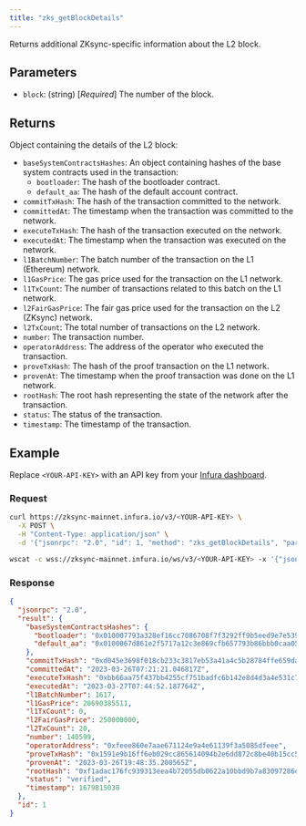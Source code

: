 ```yaml
---
title: "zks_getBlockDetails"
---
```



Returns additional ZKsync-specific information about the L2 block.

## Parameters

- `block`: (string) [_Required_] The number of the block.

## Returns

Object containing the details of the L2 block:

- `baseSystemContractsHashes`: An object containing hashes of the base system contracts used in the transaction:
    - `bootloader`: The hash of the bootloader contract.
    - `default_aa`: The hash of the default account contract.
- `commitTxHash`: The hash of the transaction committed to the network.
- `committedAt`: The timestamp when the transaction was committed to the network.
- `executeTxHash`: The hash of the transaction executed on the network.
- `executedAt`: The timestamp when the transaction was executed on the network.
- `l1BatchNumber`: The batch number of the transaction on the L1 (Ethereum) network.
- `l1GasPrice`: The gas price used for the transaction on the L1 network.
- `l1TxCount`: The number of transactions related to this batch on the L1 network.
- `l2FairGasPrice`: The fair gas price used for the transaction on the L2 (ZKsync) network.
- `l2TxCount`: The total number of transactions on the L2 network.
- `number`: The transaction number.
- `operatorAddress`: The address of the operator who executed the transaction.
- `proveTxHash`: The hash of the proof transaction on the L1 network.
- `provenAt`: The timestamp when the proof transaction was done on the L1 network.
- `rootHash`: The root hash representing the state of the network after the transaction.
- `status`: The status of the transaction.
- `timestamp`: The timestamp of the transaction.


## Example

Replace `<YOUR-API-KEY>` with an API key from your [Infura dashboard](https://infura.io/dashboard).

### Request

<Tabs>
  <TabItem value="cURL">

  ```bash
  curl https://zksync-mainnet.infura.io/v3/<YOUR-API-KEY> \
    -X POST \
    -H "Content-Type: application/json" \
    -d '{"jsonrpc": "2.0", "id": 1, "method": "zks_getBlockDetails", "params": [ 140599 ]}'
  ```
  </TabItem>
  <TabItem value="WSS">

```bash
wscat -c wss://zksync-mainnet.infura.io/ws/v3/<YOUR-API-KEY> -x '{"jsonrpc": "2.0", "id": 1, "method": "zks_getBlockDetails", "params": [ 140599 ]}'
```

  </TabItem>
</Tabs>

### Response

<Tabs>
  <TabItem value="JSON">

  ```json
  {
    "jsonrpc": "2.0",
    "result": {
      "baseSystemContractsHashes": {
        "bootloader": "0x010007793a328ef16cc7086708f7f3292ff9b5eed9e7e539c184228f461bf4ef",
        "default_aa": "0x0100067d861e2f5717a12c3e869cfb657793b86bbb0caa05cc1421f16c5217bc"
      },
      "commitTxHash": "0xd045e3698f018cb233c3817eb53a41a4c5b28784ffe659da246aa33bda34350c",
      "committedAt": "2023-03-26T07:21:21.046817Z",
      "executeTxHash": "0xbb66aa75f437bb4255cf751badfc6b142e8d4d3a4e531c7b2e737a22870ff19e",
      "executedAt": "2023-03-27T07:44:52.187764Z",
      "l1BatchNumber": 1617,
      "l1GasPrice": 20690385511,
      "l1TxCount": 0,
      "l2FairGasPrice": 250000000,
      "l2TxCount": 20,
      "number": 140599,
      "operatorAddress": "0xfeee860e7aae671124e9a4e61139f3a5085dfeee",
      "proveTxHash": "0x1591e9b16ff6eb029cc865614094b2e6dd872c8be40b15cc56164941ed723a1a",
      "provenAt": "2023-03-26T19:48:35.200565Z",
      "rootHash": "0xf1adac176fc939313eea4b72055db0622a10bbd9b7a83097286e84e471d2e7df",
      "status": "verified",
      "timestamp": 1679815038
    },
    "id": 1
  }
  ```

  </TabItem>
</Tabs>